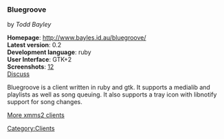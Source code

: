 ===Bluegroove===
by ''Todd Bayley''

'''Homepage''': http://www.bayles.id.au/bluegroove/<br />
'''Latest version''': 0.2<br />
'''Development language''': ruby<br />
'''User Interface''': GTK+2<br />
'''Screenshots''': [http://www.bayles.id.au/bluegroove/images/screenshot_playlist.png][http://www.bayles.id.au/bluegroove/images/screenshot_medialib.png]<br />
[[Talk:Client:bluegroove | Discuss]]

Bluegroove is a client written in ruby and gtk. It supports a medialib and playlists as well as
song queuing. It also supports a tray icon with libnotify support for song changes.

[[XMMS2 Clients | More xmms2 clients]]

[[Category:Clients]]